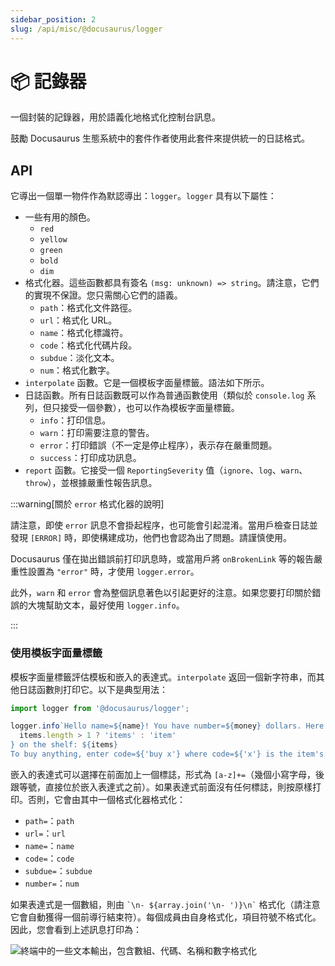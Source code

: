 ```yaml
---
sidebar_position: 2
slug: /api/misc/@docusaurus/logger
---
```


# 📦 記錄器

一個封裝的記錄器，用於語義化地格式化控制台訊息。

鼓勵 Docusaurus 生態系統中的套件作者使用此套件來提供統一的日誌格式。

## API

它導出一個單一物件作為默認導出：`logger`。`logger` 具有以下屬性：

- 一些有用的顏色。
  - `red`
  - `yellow`
  - `green`
  - `bold`
  - `dim`
- 格式化器。這些函數都具有簽名 `(msg: unknown) => string`。請注意，它們的實現不保證。您只需關心它們的語義。
  - `path`：格式化文件路徑。
  - `url`：格式化 URL。
  - `name`：格式化標識符。
  - `code`：格式化代碼片段。
  - `subdue`：淡化文本。
  - `num`：格式化數字。
- `interpolate` 函數。它是一個模板字面量標籤。語法如下所示。
- 日誌函數。所有日誌函數既可以作為普通函數使用（類似於 `console.log` 系列，但只接受一個參數），也可以作為模板字面量標籤。
  - `info`：打印信息。
  - `warn`：打印需要注意的警告。
  - `error`：打印錯誤（不一定是停止程序），表示存在嚴重問題。
  - `success`：打印成功訊息。
- `report` 函數。它接受一個 `ReportingSeverity` 值（`ignore`、`log`、`warn`、`throw`），並根據嚴重性報告訊息。

:::warning[關於 `error` 格式化器的說明]

請注意，即使 `error` 訊息不會掛起程序，也可能會引起混淆。當用戶檢查日誌並發現 `[ERROR]` 時，即使構建成功，他們也會認為出了問題。請謹慎使用。

Docusaurus 僅在拋出錯誤前打印訊息時，或當用戶將 `onBrokenLink` 等的報告嚴重性設置為 `"error"` 時，才使用 `logger.error`。

此外，`warn` 和 `error` 會為整個訊息著色以引起更好的注意。如果您要打印關於錯誤的大塊幫助文本，最好使用 `logger.info`。

:::

### 使用模板字面量標籤

模板字面量標籤評估模板和嵌入的表達式。`interpolate` 返回一個新字符串，而其他日誌函數則打印它。以下是典型用法：

```js
import logger from '@docusaurus/logger';

logger.info`Hello name=${name}! You have number=${money} dollars. Here are the ${
  items.length > 1 ? 'items' : 'item'
} on the shelf: ${items}
To buy anything, enter code=${'buy x'} where code=${'x'} is the item's name; to quit, press code=${'Ctrl + C'}.`;
```

嵌入的表達式可以選擇在前面加上一個標誌，形式為 `[a-z]+=`（幾個小寫字母，後跟等號，直接位於嵌入表達式之前）。如果表達式前面沒有任何標誌，則按原樣打印。否則，它會由其中一個格式化器格式化：

- `path=`：`path`
- `url=`：`url`
- `name=`：`name`
- `code=`：`code`
- `subdue=`：`subdue`
- `number=`：`num`

如果表達式是一個數組，則由 `` `\n- ${array.join('\n- ')}\n` `` 格式化（請注意它會自動獲得一個前導行結束符）。每個成員由自身格式化，項目符號不格式化。因此，您會看到上述訊息打印為：

![終端中的一些文本輸出，包含數組、代碼、名稱和數字格式化](./demo.png)